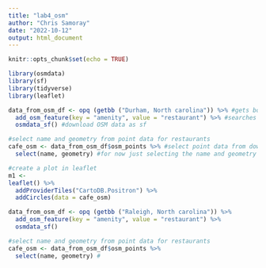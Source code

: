 ```yaml
---
title: "lab4_osm"
author: "Chris Samoray"
date: "2022-10-12"
output: html_document
---
```


```r
knitr::opts_chunk$set(echo = TRUE)

library(osmdata)
library(sf)
library(tidyverse)
library(leaflet)
```

```r
data_from_osm_df <- opq (getbb ("Durham, North carolina")) %>% #gets bounding box
  add_osm_feature(key = "amenity", value = "restaurant") %>% #searches for restaurants
  osmdata_sf() #download OSM data as sf

#select name and geometry from point data for restaurants
cafe_osm <- data_from_osm_df$osm_points %>% #select point data from downloaded OSM data
  select(name, geometry) #for now just selecting the name and geometry to plot

#create a plot in leaflet
m1 <-
leaflet() %>%
  addProviderTiles("CartoDB.Positron") %>%
  addCircles(data = cafe_osm)
```

```r
data_from_osm_df <- opq (getbb ("Raleigh, North carolina")) %>% 
  add_osm_feature(key = "amenity", value = "restaurant") %>% 
  osmdata_sf() 

#select name and geometry from point data for restaurants
cafe_osm <- data_from_osm_df$osm_points %>% 
  select(name, geometry) #
```

